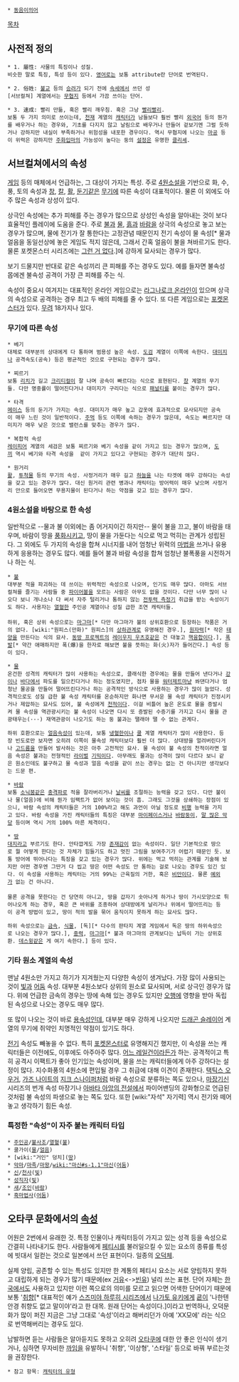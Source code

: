  * [[동음이의어]]

[[목차]]
== 사전적 정의 ==
 * 1. 屬性: 사물의 특징이나 성질.
 비슷한 말로 특징, 특성 등이 있다. [[영어]]로는 보통 attribute란 단어로 번역된다.

 * 2. 俗姓: [[불교]] 등의 [[승려]]가 되기 전에 [[속세]]에서 쓰던 성
 [서브컬쳐] 계열에서는 [[무협지]] 등에서 가끔 쓰이는 단어.

 * 3. 速成: 빨리 만듦, 혹은 빨리 깨우침. 혹은 그낭 [[빨리빨리]].
 보통 두 가지 의미로 쓰이는데, [[천재]] 계열의 [[캐릭터]]가 남들보다 훨씬 빨리 [[외국어]] 등의 뭔가를 배우거나 하는 경우와, 기초를 다지지 않고 날림으로 배우거나 만들어 겉보기엔 그럴 듯하거나 강하지만 내실이 부족하거나 위험성을 내포한 경우이다. 역시 무협지에 나오는 [[마공]] 등이 위력은 강하지만 [[주화입마]]의 가능성이 높다는 둥의 [[설정]]은 유명한 [[클리셰]]. 

== 서브컬쳐에서의 속성 ==
[[게임]] 등의 매체에서 언급하는, 그 대상이 가지는 특성. 주로 [[4원소설]]을 기반으로 화, 수, 풍, 토의 속성과 [[창]], [[칼]], [[활]], [[둔기]]같은 [[무기]]에 따른 속성이 대표적이다. 물론 이 외에도 아주 많은 속성과 상성이 있다. 

상극인 속성에는 추가 피해를 주는 경우가 많으므로 상성인 속성을 알아내는 것이 보다 효율적인 플레이에 도움을 준다. 주로 [[불]]과 [[물]], [[흙]]과 [[바람]]을 상극의 속성으로 놓고 보는 경우가 많으며, 물에 전기가 잘 통한다는 고정관념 때문인지 전기 속성이 물 속성[* 물과 얼음을 동일선상에 놓은 게임도 적지 않은데, 그래서 간혹 얼음이 불을 쳐바르기도 한다. 물론 포켓몬스터 시리즈에는 [[그런 거 없다]].]에 강하게 묘사되는 경우가 많다. 

보기 드물지만 반대로 같은 속성끼리 큰 피해를 주는 경우도 있다. 예를 들자면 불속성 몹에겐 불속성 공격이 가장 큰 피해를 주는 식.

속성이 중요시 여겨지는 대표적인 온라인 게임으로는 [[라그나로크 온라인]]이 있으며 상극의 속성으로 공격하는 경우 최고 두 배의 피해를 줄 수 있다. 또 다른 게임으로는 [[포켓몬스터]]가 있다. [[무려]] 18가지나 있다.

=== 무기에 따른 속성 ===
 * 베기 
 대체로 대부분의 상대에게 다 통하며 범용성 높은 속성. [[도검]] 계열이 이쪽에 속한다. [[대미지]]나 공격속도(공속) 등은 평균적인 것으로 구현되는 경우가 많다. 

 * 찌르기
 보통 [[리치]]가 길고 [[크리티컬]]이 잘 나며 공속이 빠르다는 식으로 표현된다. [[창]] 계열의 무기들. 다만 명중률이 떨어진다거나 대미지가 구리다는 식으로 [[패널티]]를 붙이는 경우가 많다.

 * 타격
 [[메이스]] 등의 둔기가 가지는 속성. 대미지가 매우 높고 갑옷에 효과적으로 묘사되지만 공속이 매우 느린 것이 일반적이다. [[주먹]] 등도 이쪽에 속하는 경우가 많은데, 속도는 빠르지만 대미지가 매우 낮은 것으로 밸런스를 맞추는 경우가 많다.

 * 복합적 속성
 [[레이피어]] 계열의 세검은 보통 찌르기와 베기 속성을 같이 가지고 있는 경우가 많으며, [[도끼]] 역시 베기와 타격 속성을  같이 가지고 있다고 구현되는 경우가 대단히 많다.

 * 원거리
 [[활]], [[투척물]] 등의 무기의 속성. 사정거리가 매우 길고 [[하늘]]을 나는 타겟에 매우 강하다는 속성을 갖고 있는 경우가 많다. 대신 원거리 관련 병과나 캐릭터는 방어력이 매우 낮으며 사정거리 안으로 들어오면 무용지물이 된다거나 하는 약점을 갖고 있는 경우가 많다. 

=== 4원소설을 바탕으로 한 속성 ===
일반적으로 --물과 불 이외에는 좀 어거지이긴 하지만-- 물이 불을 끄고, 불이 바람을 태우며, 바람이 땅을 [[풍화]]시키고, 땅이 물을 가둔다는 식으로 먹고 먹히는 관계가 성립된다. 그 외에도 두 가지의 속성을 합쳐 시너지를 내어 엄청난 위력의 [[마법]]을 쓰거나 유용하게 응용하는 경우도 많다. 예를 들어 불과 바람 속성을 합쳐 엄청난 불폭풍을 시전하거나 하는 식.

 * [[불]]
 대부분 적을 파괴하는 데 쓰이는 위력적인 속성으로 나오며, 인기도 매우 많다. 아마도 서브컬쳐를 즐기는 사람들 중 [[파이어볼]]을 모르는 사람은 아무도 없을 것이다. 다만 너무 많이 나오다 보니 개나소나 다 써서 자주 털리거나 통하지 않는 [[전투력 측정기]] 취급을 받는 속성이기도 하다. 사용자는 [[열혈]]한 주인공 계열이나 성질 급한 조연 캐릭터들. 
 
 하위, 혹은 상위 속성으로는 [[마그마]][* 다만 마그마가 불의 상위호환으로 등장하는 작품은 거의 없다. [wiki:"원피스(만화)" 원피스]의 [[상하관계]]로 유명해진 경우.], [[원자력]][* 작은 [[태양]]을 만든다는 식의 묘사. [[동방 프로젝트]]의 [[레이우지 우츠호]]같은 건 대놓고 [[핵융합]]이다.], [[폭발]][* 약간 애매하지만 폭(爆)을 한자로 해보면 불을 뜻하는 화(火)자가 들어간다.] 속성 등이 있다.

 * [[물]]
 온건한 성격의 캐릭터가 많이 사용하는 속성으로, 클래식한 경우에는 물을 만들어 낸다거나 [[강]]이나 [[바다]]에서 파도를 일으킨다거나 하는 정도였지만, 점차 물을 [[워터제트]]마냥 쏴댄다거나 엄청난 물공을 만들어 떨어뜨린다거나 하는 공격적인 방식으로 사용하는 경우가 많이 늘었다. 성격적으로도 성질 급한 불 속성 캐릭터를 온순하지만 화나면 무서운 물 속성 캐릭터가 진정시키거나 제압하는 묘사도 있어, 불 속성에게 [[천적]]이다. 이걸 비틀어 높은 온도로 물을 증발시켜 물 속성을 역관광시키는 불 속성이 나오면 다시 또 증발된 수증기를 가지고 다시 물을 관광태우는(···) 재역관광이 나오기도 하는 둥 불과는 땔래야 땔 수 없는 관계다.

 하위 호환으로는 [[얼음]]속성이 있는데, 보통 [[냉혈한]]이나 [[쿨]] 계열 캐릭터가 많이 사용한다. 등장 빈도로만 보자면 오히려 이쪽이 물속성 캐릭터보다 훨씬 더 많다. 상대방을 얼려버린다거나 [[고드름]]을 만들어 발사하는 것은 아주 고전적인 묘사. 물 속성이 불 속성의 천적이라면 얼음 속성은 불과는 전형적인 [[라이벌]] [[기믹]]이다. 아무래도 물과는 성격이 많이 다르다 보니 같은 원소인데도 불구하고 물 속성과 얼음 속성을 같이 쓰는 경우는 없는 건 아니지만 생각보다는 드문 편. 

 * [[바람]]
 보통 [[소닉붐]]같은 [[충격파]]로 적을 잘라버리거나 [[날씨]]를 조절하는 능력을 갖고 있다. 다만 불이나 물(얼음)에 비해 뭔가 임팩트가 없어 보이는 것이 흠. 그래도 그것을 상쇄하는 장점이 있으니, 바람 속성의 캐릭터들은 거의 100%라고 해도 과언이 아닐 정도로 [[비행]] 능력을 가지고 있다. 바람 속성을 가진 캐릭터들의 특징은 대부분 [[마이페이스]]거나 [[바람둥이]], [[말 많은 악당]] 등이며 역시 거의 100% 마른 체격이다.  

 * [[땅]]
 [[대지]]라고 부르기도 한다. 안타깝게도 가장 [[존재감]]이 없는 속성이다. 일단 기본적으로 땅으로 뭘 어떻게 한다는 것 자체가 힘들기도 하고 멋진 그림을 보여주기가 어렵기 때문인 듯. 보통 방어에 뛰어나다는 특징을 갖고 있는 경우가 많다. 위에는 먹고 먹히는 관계를 기술해 놨지만 어떤 경우엔 그딴거 다 씹고 땅은 어떤 속성도 안 통하는 걸로 나오는 경우도 있긴 있다. 이 속성을 사용하는 캐릭터는 거의 99%는 근육질의 거한, 혹은 [[비만]]이다. 물론 [[테라(DC 코믹스)|예외]]가 없는 건 아니다. 
 
 물론 공격을 못한다는 건 당연히 아니고, 땅을 갑자기 솟아나게 하거나 땅이 가시모양으로 튀어나오게 하는 경우, 혹은 큰 바위를 조종하여 상대방에게 날리거나 위에서 떨어뜨리는 등이 공격 방법이 있고, 땅이 적의 발을 묶어 움직이지 못하게 하는 묘사도 많다.

 하위 속성으로는 [[금속]], [[식물]], [독][* 다수의 판타지 계열 게임에서 독은 땅의 하위속성으로 나오는 경우가 많다.], [[중력]], [[마그마]][* 불과 마그마의 관계보다는 납득이 가는 상위호환. [[데스윙]]같은 게 여기 속한다.] 등이 있다. 

=== 기타 원소 계열의 속성 ===
맨날 4원소만 가지고 하기가 지겨웠는지 다양한 속성이 생겨났다. 가장 많이 사용되는 것이 [[빛]]과 [[어둠]] 속성. 대부분 4원소보다 상위의 원소로 묘사되며, 서로 상극인 경우가 많다. 위에 언급한 금속의 경우는 땅에 속해 있는 경우도 있지만 [[오행]]에 영향을 받아 독립된 속성으로 나오는 경우도 매우 많다. 

또 많이 나오는 것이 바로 [[드래곤|용]]속성인데, 대부분 매우 강하게 나오지만 [[드래곤 슬레이어]] 계열의 무기에 쥐약인 치명적인 약점이 있기도 하다. 

[[전기]] 속성도 빼놓을 수 없다. 특히 [[포켓몬스터]]로 유명해지긴 했지만, 이 속성을 쓰는 캐릭터들은 이전에도, 이후에도 아주아주 많다. [[미사카 미코토|어느 레일건]]이라든가 하는. 공격적이고 특히 공격시 이팩트가 좋아 인기있는 속성이며, 물을 쓰는 캐릭터들에게 아주 강하다는 설정이 많다. 지수화풍의 4원소에 편입될 경우 그 취급에 대해 이견이 존재한다. [[택틱스 오우거]], [[가즈 나이트]]의 [[지크 스나이퍼]]처럼 바람 속성으로 분류하는 쪽도 있으나, [[마장기신]] 시리즈의 번개 속성 마장기나 [[아바타 아앙의 전설]]에서 파이어밴딩의 강화형으로 언급된 것처럼 불 속성의 파생으로 놓는 쪽도 있다. 또한 [wiki:"자석" 자기력] 역시 전기와 떼어놓고 생각하기 힘든 속성.

=== 특정한 "속성"이 자주 붙는 캐릭터 타입 ===
 * [[주인공]]/[[불사조]]/[[열혈]]([[불]])
 * 쿨가이([[물]]/[[얼음]])
 * [wiki:"거인" 덩치]([[땅]])
 * [[악마]]/[[마족]]/[[마왕]]/[[wiki:"마신#s-1.1"마신]]([[어둠]])
 * [[신]]/[[천사]]([[빛]])
 * [[성직자]]([[빛]])
 * [[새]]/[[조인#s-3|조인]]([[바람]])
 * [[흑마법사]]([[어둠]])

== 오타쿠 문화에서의 [[속성]] ==
어원은 2번에서 유래한 것. 특정 인물이나 캐릭터등이 가지고 있는 성격 등을 속성으로 간결히 나타내기도 한다. 사람들에게 [[페티시]]를 불러일으킬 수 있는 요소의 종류를 특성에 빗대서 일컫는 것으로 일본에서 쓰던 표현이다. 일종의 [[오덕체]].

실제 양립, 공존할 수 있는 특성도 있지만 한 계통의 페티시 요소는 서로 양립하지 못하고 대립하게 되는 경우가 많기 때문에(ex [[거유]]<->[[빈유]]) 널리 쓰는 표현. 단어 자체는 [[한국]]에서도 사용하고 있지만 이런 쪽으로의 의미를 모르고 읽으면  어색한 단어이기 때문에 보통 '[[취향]][* 대표적인 예가 [[스즈미야 하루히 시리즈]]에서 [[나가토 유키]]에게 [[쿈]]이 '나한텐 안경 취향도 없고 말이야'라고 한 대목. 원래 단어는 속성이다.]이라고 번역하나, 오덕문화가 많이 퍼진 지금은 그냥 그대로 '속성'이라고 해버리던가 아예 'XX모에' 라는 식으로 번역해버리는 경우도 있다.

남발하면 듣는 사람들은 알아듣지도 못하고 오히려 [[오타쿠]]에 대한 안 좋은 인식이 생기거나, 심하면 무자비한 [[까임]]을 유발하니 '취향', '이상형', '스타일' 등으로 바꿔 부르는것을 권장한다.

 * 참고 항목: [[캐릭터의 유형]]
